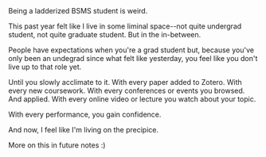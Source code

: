 
<Fragment thesis="standing on the precipice" createdAt="05/05/2025 4:15 PM">
Being a ladderized BSMS student is weird.

This past year felt like I live in some liminal space--not quite undergrad student, 
not quite graduate student. But in the in-between.

People have expectations when you're a grad student but, because you've only 
been an undegrad since what felt like yesterday, you feel like you don't live up to 
that role yet.

Until you slowly acclimate to it. With every paper added to Zotero. With every
new coursework. With every conferences or events you browsed. And applied.
With every online video or lecture you watch about your topic. 

With every performance, you gain confidence.

And now, I feel like I'm living on the precipice.

<Footnotes>More on this in future notes :)</Footnotes>

</Fragment>

